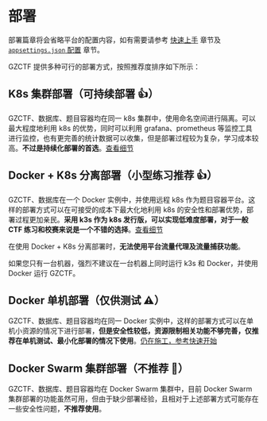 
# 部署

<Callout type="info">

部署篇章将会省略平台的配置内容，如有需要请参考 [快速上手](/zh/quick-start) 章节及 [`appsettings.json` 配置](/zh/config/appsettings) 章节。

</Callout>

GZCTF 提供多种可行的部署方式，按照推荐度排序如下所示：

## K8s 集群部署（可持续部署 👍）

GZCTF、数据库、题目容器均在同一 k8s 集群中，使用命名空间进行隔离。可以最大程度地利用 k8s 的优势，同时可以利用 grafana、prometheus 等监控工具进行监控，也有更完善的统计数据可以收集，但是部署过程较为复杂，学习成本较高。**不过是持续化部署的首选**。[查看细节](/zh/deployment/k8s-only)

## Docker + K8s 分离部署（小型练习推荐 👍）

GZCTF、数据库在一个 Docker 实例中，并使用远程 k8s 作为题目容器平台。这样的部署方式可以在可接受的成本下最大化地利用 k8s 的安全性和部署优势，部署过程更加亲民。**采用 k3s 作为 k8s 发行版，可以实现低难度部署，对于一般 CTF 练习和校赛来说是一个不错的选择**。[查看细节](/zh/deployment/docker-k8s)

<Callout type="warning">

在使用 Docker + K8s 分离部署时，**无法使用平台流量代理及流量捕获功能**。

如果您只有一台机器，强烈不建议在一台机器上同时运行 k3s 和 Docker，并使用 Docker 运行 GZCTF。

</Callout>

## Docker 单机部署（仅供测试 ⚠️）

GZCTF、数据库、题目容器均在同一 Docker 实例中，这样的部署方式可以在单机小资源的情况下进行部署，**但是安全性较低，资源限制相关功能不够完善，仅推荐在单机测试、最小化部署的情况下使用**。[仍在施工，参考快速开始](/zh/quick-start)

## Docker Swarm 集群部署（不推荐 🚫）

GZCTF、数据库、题目容器均在 Docker Swarm 集群中，目前 Docker Swarm 集群部署的功能虽然可用，但由于缺少部署经验，且相对于上述部署方式可能存在一些安全性问题，**不推荐使用**。
